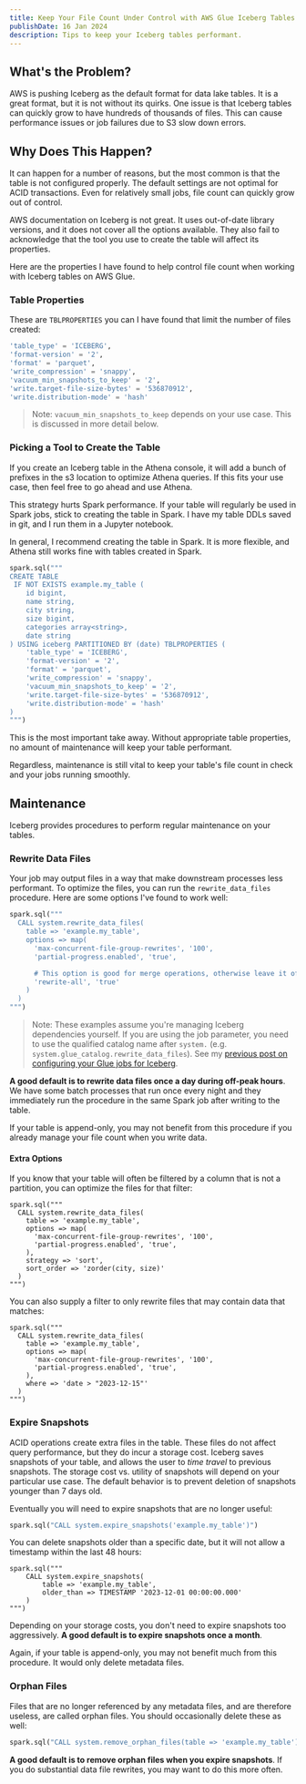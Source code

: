```yaml
---
title: Keep Your File Count Under Control with AWS Glue Iceberg Tables
publishDate: 16 Jan 2024
description: Tips to keep your Iceberg tables performant.
---
```



## What's the Problem?

AWS is pushing Iceberg as the default format for data lake tables. It is a great format, but it is not without its quirks. One issue is that Iceberg tables can quickly grow to have hundreds of thousands of files. This can cause performance issues or job failures due to S3 slow down errors.

## Why Does This Happen?

It can happen for a number of reasons, but the most common is that the table is not configured properly. The default settings are not optimal for ACID transactions. Even for relatively small jobs, file count can quickly grow out of control.

AWS documentation on Iceberg is not great. It uses out-of-date library versions, and it does not cover all the options available. They also fail to acknowledge that the tool you use to create the table will affect its properties. 

Here are the properties I have found to help control file count when working with Iceberg tables on AWS Glue.

### Table Properties

These are `TBLPROPERTIES` you can I have found that limit the number of files created:

```sql
'table_type' = 'ICEBERG',
'format-version' = '2',
'format' = 'parquet',
'write_compression' = 'snappy',
'vacuum_min_snapshots_to_keep' = '2',
'write.target-file-size-bytes' = '536870912',
'write.distribution-mode' = 'hash'
```

> Note: `vacuum_min_snapshots_to_keep` depends on your use case. This is discussed in more detail below.

### Picking a Tool to Create the Table

If you create an Iceberg table in the Athena console, it will add a bunch of prefixes in the s3 location to optimize Athena queries. If this fits your use case, then feel free to go ahead and use Athena.

This strategy hurts Spark performance. If your table will regularly be used in Spark jobs, stick to creating the table in Spark. I have my table DDLs saved in git, and I run them in a Jupyter notebook.

In general, I recommend creating the table in Spark. It is more flexible, and Athena still works fine with tables created in Spark.

```python
spark.sql("""
CREATE TABLE
 IF NOT EXISTS example.my_table (
	id bigint,
	name string,
	city string,
	size bigint,
	categories array<string>,
	date string
) USING iceberg PARTITIONED BY (date) TBLPROPERTIES (
	'table_type' = 'ICEBERG',
	'format-version' = '2',
	'format' = 'parquet',
	'write_compression' = 'snappy',
	'vacuum_min_snapshots_to_keep' = '2',
	'write.target-file-size-bytes' = '536870912',
	'write.distribution-mode' = 'hash'
)
""")
```

This is the most important take away. Without appropriate table properties, no amount of maintenance will keep your table performant.

Regardless, maintenance is still vital to keep your table's file count in check and your jobs running smoothly.

## Maintenance

Iceberg provides procedures to perform regular maintenance on your tables.

### Rewrite Data Files

Your job may output files in a way that make downstream processes less performant. To optimize the files, you can run the `rewrite_data_files` procedure. Here are some options I've found to work well:

```python
spark.sql("""
  CALL system.rewrite_data_files(
    table => 'example.my_table',
    options => map(
      'max-concurrent-file-group-rewrites', '100',
      'partial-progress.enabled', 'true',

      # This option is good for merge operations, otherwise leave it off
      'rewrite-all', 'true'
    )
  )
""")
```

> Note: These examples assume you're managing Iceberg dependencies yourself. If you are using the job parameter, you need to use the qualified catalog name after `system.` (e.g. `system.glue_catalog.rewrite_data_files`). See my [previous post on configuring your Glue jobs for Iceberg](glue-iceberg).

**A good default is to rewrite data files once a day during off-peak hours**. We have some batch processes that run once every night and they immediately run the procedure in the same Spark job after writing to the table.

If your table is append-only, you may not benefit from this procedure if you already manage your file count when you write data.

#### Extra Options

If you know that your table will often be filtered by a column that is not a partition, you can optimize the files for that filter:

```hcl ins={8,9}
spark.sql("""
  CALL system.rewrite_data_files(
    table => 'example.my_table',
    options => map(
      'max-concurrent-file-group-rewrites', '100',
      'partial-progress.enabled', 'true',
    ),
    strategy => 'sort',
    sort_order => 'zorder(city, size)'
  )
""")
```

You can also supply a filter to only rewrite files that may contain data that matches:

```hcl ins={8}
spark.sql("""
  CALL system.rewrite_data_files(
    table => 'example.my_table',
    options => map(
      'max-concurrent-file-group-rewrites', '100',
      'partial-progress.enabled', 'true',
    ),
    where => 'date > "2023-12-15"'
  )
""")
```

### Expire Snapshots

ACID operations create extra files in the table. These files do not affect query performance, but they do incur a storage cost. Iceberg saves snapshots of your table, and allows the user to _time travel_ to previous snapshots. The storage cost vs. utility of snapshots will depend on your particular use case. The default behavior is to prevent deletion of snapshots younger than 7 days old.

Eventually you will need to expire snapshots that are no longer useful:

```python
spark.sql("CALL system.expire_snapshots('example.my_table')")
```

You can delete snapshots older than a specific date, but it will not allow a timestamp within the last 48 hours:

```hcl ins={4}
spark.sql("""
	CALL system.expire_snapshots(
		table => 'example.my_table',
 		older_than => TIMESTAMP '2023-12-01 00:00:00.000'
	)
""")
```

Depending on your storage costs, you don't need to expire snapshots too aggressively. **A good default is to expire snapshots once a month**.

Again, if your table is append-only, you may not benefit much from this procedure. It would only delete metadata files.

### Orphan Files

Files that are no longer referenced by any metadata files, and are therefore useless, are called orphan files. You should occasionally delete these as well:

```python
spark.sql("CALL system.remove_orphan_files(table => 'example.my_table')")
```

**A good default is to remove orphan files when you expire snapshots**. If you do substantial data file rewrites, you may want to do this more often.

